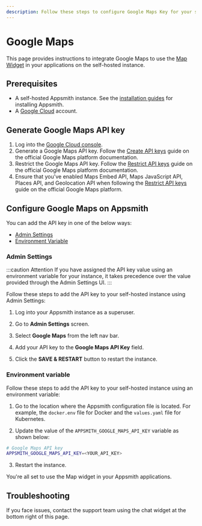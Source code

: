 ```yaml
---
description: Follow these steps to configure Google Maps Key for your self-hosted Appsmith instance.
---
```



# Google Maps

This page provides instructions to integrate Google Maps to use the [Map Widget](/reference/widgets/maps) in your applications on the self-hosted instance.

## Prerequisites

- A self-hosted Appsmith instance. See the [installation guides](/getting-started/setup/installation-guides) for installing Appsmith.
- A [Google Cloud](https://www.google.com/aclk?sa=l&ai=DChcSEwi0373S7OX_AhW7Vn0KHT5BD30YABABGgJzZg&sig=AOD64_3YNMGHJAu3vGJmjK-vrl8qni2BxA&q&adurl&ved=2ahUKEwjjs7XS7OX_AhWy3TgGHWtHAkYQ0Qx6BAgIEAE) account. 

## Generate Google Maps API key 

1. Log into the [Google Cloud console](https://console.cloud.google.com/).
2. Generate a Google Maps API key. Follow the [Create API keys](https://developers.google.com/maps/documentation/javascript/get-api-key#create-api-keys) guide on the official Google Maps platform documentation.
3. Restrict the Google Maps API key. Follow the [Restrict API keys](https://developers.google.com/maps/documentation/javascript/get-api-key#restrict_key) guide on the official Google Maps platform documentation.
4. Ensure that you've enabled Maps Embed API, Maps JavaScript API, Places API, and Geolocation API when following the [Restrict API keys](https://developers.google.com/maps/documentation/javascript/get-api-key#restrict_key) guide on the official Google Maps platform. 

## Configure Google Maps on Appsmith

You can add the API key in one of the below ways: 

* [Admin Settings](#admin-settings)
* [Environment Variable](#environment-variable)

### Admin Settings

:::caution Attention
If you have assigned the API key value using an environment variable for your instance, it takes precedence over the value provided through the Admin Settings UI.
:::

Follow these steps to add the API key to your self-hosted instance using Admin Settings:

1. Log into your Appsmith instance as a superuser.

2. Go to **Admin Settings** screen.

3. Select **Google Maps** from the left nav bar.

 <ZoomImage
        src="/img/admin-settings-configure-google-maps-api-key.png"
        alt="Google Maps API Key."
        caption="Add your Google Maps API Key"
/>

4. Add your API key to the **Google Maps API Key** field.

5. Click the **SAVE & RESTART** button to restart the instance.


### Environment variable

Follow these steps to add the API key to your self-hosted instance using an environment variable:

1. Go to the location where the Appsmith configuration file is located. For example, the `docker.env` file for Docker and the `values.yaml` file for Kubernetes.

2. Update the value of the `APPSMITH_GOOGLE_MAPS_API_KEY` variable as shown below:

```bash
# Google Maps API key
APPSMITH_GOOGLE_MAPS_API_KEY=<YOUR_API_KEY>
```

3. Restart the instance.


You're all set to use the Map widget in your Appsmith applications.

## Troubleshooting
If you face issues, contact the support team using the chat widget at the bottom right of this page.
